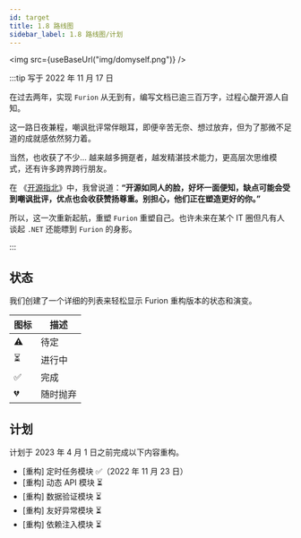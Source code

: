 ```yaml
---
id: target
title: 1.8 路线图
sidebar_label: 1.8 路线图/计划
---
```



<img src={useBaseUrl("img/domyself.png")} />

:::tip 写于 2022 年 11 月 17 日

在过去两年，实现 `Furion` 从无到有，编写文档已逾三百万字，过程心酸开源人自知。

这一路日夜兼程，嘲讽批评常伴眼耳，即便辛苦无奈、想过放弃，但为了那微不足道的成就感依然努力着。

当然，也收获了不少... 越来越多拥趸者，越发精湛技术能力，更高层次思维模式，还有许多跨界跨行朋友。

在 《[开源指北](https://gitee.com/opensource-guide/comments/)》中，我曾说道：**“开源如同人的脸，好坏一面便知，缺点可能会受到嘲讽批评，优点也会收获赞扬尊重。别担心，他们正在塑造更好的你。”**

所以，这一次重新起航，重塑 `Furion` 重塑自己。也许未来在某个 IT 圈但凡有人谈起 `.NET` 还能瞟到 `Furion` 的身影。

:::

## 状态

我们创建了一个详细的列表来轻松显示 Furion 重构版本的状态和演变。

| 图标 | 描述     |
| ---- | -------- |
| ⚠️   | 待定     |
| ⏳   | 进行中   |
| ✅   | 完成     |
| 💔   | 随时抛弃 |

## 计划

计划于 2023 年 4 月 1 日之前完成以下内容重构。

- [重构] 定时任务模块 ✅（2022 年 11 月 23 日）
- [重构] 动态 API 模块 ⏳
- [重构] 数据验证模块 ⏳
- [重构] 友好异常模块 ⏳
- [重构] 依赖注入模块 ⏳
